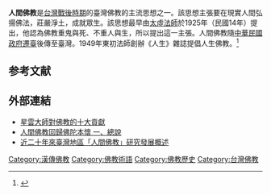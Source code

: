 '''人間佛教'''是[[台灣戰後時期|台灣戰後時期]]的臺灣佛教的主流思想之一。該思想主張要在現實人間弘揚佛法，莊嚴淨土，成就眾生。該思想最早由[[太虛法師|太虛法師]]於1925年（民國14年）提出，他認為佛教重鬼與死、不重人與生，所以提出這一主張。人間佛教隨[[中華民國政府遷臺|中華民國政府遷臺]]後傳至臺灣。1949年東初法師創辦《人生》雜誌提倡人生佛教。<ref>{{cite news |title=人間佛教 |url=https://nrch.culture.tw/twpedia.aspx?id=1773 |publisher=台灣大百科全書 |accessdate=2022-02-18 |archive-date=2022-02-18 |archive-url=https://web.archive.org/web/20220218185811/https://nrch.culture.tw/twpedia.aspx?id=1773 }}</ref>

==参考文献==
{{reflist}}

== 外部連結 ==
* [http://fgsihb.org/EBook/001_64/ 星雲大師對佛教的十大貢獻] {{Wayback|url=http://fgsihb.org/EBook/001_64/ |date=20200527081612 }}
* [http://enlight.lib.ntu.edu.tw/FULLTEXT/JR-BJ010/bj010573902.pdf 人間佛教回歸佛陀本懷 一、總說] {{Wayback|url=http://enlight.lib.ntu.edu.tw/FULLTEXT/JR-BJ010/bj010573902.pdf |date=20201123072634 }}
* [http://www.gaya.org.tw/journal/m52/52-main1.htm 近二十年來臺灣地區「人間佛教」研究發展概述]{{Wayback|url=http://www.gaya.org.tw/journal/m52/52-main1.htm |date=20160601142828 }}

[[Category:漢傳佛教|Category:漢傳佛教]]
[[Category:佛教術語|Category:佛教術語]]
[[Category:佛教歷史|Category:佛教歷史]]
[[Category:台灣佛教|Category:台灣佛教]]